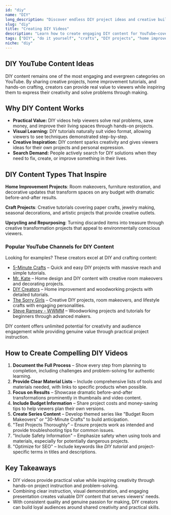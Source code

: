```yaml
---
id: "diy"
name: "DIY"
long_description: "Discover endless DIY project ideas and creative building tutorials that inspire viewers to get hands-on with home improvement, crafts, and creative projects."
slug: "diy"
title: "Creating DIY Videos"
description: "Learn how to create engaging DIY content for YouTube—covering project tutorials, creative builds, and hands-on crafting that inspires audience participation."
tags: ["DIY", "do it yourself", "crafts", "DIY projects", "home improvement", "tutorials", "creative projects"]
niche: "diy"
---
```


## DIY YouTube Content Ideas

DIY content remains one of the most engaging and evergreen categories on YouTube. By sharing creative projects, home improvement tutorials, and hands-on crafting, creators can provide real value to viewers while inspiring them to express their creativity and solve problems through making.

## Why DIY Content Works

- **Practical Value:** DIY videos help viewers solve real problems, save money, and improve their living spaces through hands-on projects.
- **Visual Learning:** DIY tutorials naturally suit video format, allowing viewers to see techniques demonstrated step-by-step.
- **Creative Inspiration:** DIY content sparks creativity and gives viewers ideas for their own projects and personal expression.
- **Search Demand:** People actively search for DIY solutions when they need to fix, create, or improve something in their lives.

## DIY Content Types That Inspire

**Home Improvement Projects**: Room makeovers, furniture restoration, and decorative updates that transform spaces on any budget with dramatic before-and-after results.

**Craft Projects**: Creative tutorials covering paper crafts, jewelry making, seasonal decorations, and artistic projects that provide creative outlets.

**Upcycling and Repurposing**: Turning discarded items into treasure through creative transformation projects that appeal to environmentally conscious viewers.

### Popular YouTube Channels for DIY Content

Looking for examples? These creators excel at DIY and crafting content:
- [5-Minute Crafts](https://www.youtube.com/@5MinuteCraftsYouTube) – Quick and easy DIY projects with massive reach and simple tutorials.
- [Mr. Kate](https://www.youtube.com/@MrKate) – Home design and DIY content with creative room makeovers and decorating projects.
- [DIY Creators](https://www.youtube.com/@DIYCreators) – Home improvement and woodworking projects with detailed tutorials.
- [The Sorry Girls](https://www.youtube.com/@TheSorryGirls) – Creative DIY projects, room makeovers, and lifestyle crafts with engaging personalities.
- [Steve Ramsey - WWMM](https://www.youtube.com/@stevinmarin) – Woodworking projects and tutorials for beginners through advanced makers.

DIY content offers unlimited potential for creativity and audience engagement while providing genuine value through practical project instruction.

## How to Create Compelling DIY Videos

1. **Document the Full Process** – Show every step from planning to completion, including challenges and problem-solving for authentic learning.
2. **Provide Clear Material Lists** – Include comprehensive lists of tools and materials needed, with links to specific products when possible.
3. **Focus on Results** – Showcase dramatic before-and-after transformations prominently in thumbnails and video content.
4. **Include Budget Information** – Share project costs and money-saving tips to help viewers plan their own versions.
5. **Create Series Content** – Develop themed series like "Budget Room Makeovers" or "30-Minute Crafts" to build anticipation.
6. "Test Projects Thoroughly" – Ensure projects work as intended and provide troubleshooting tips for common issues.
7. "Include Safety Information" – Emphasize safety when using tools and materials, especially for potentially dangerous projects.
8. "Optimize for SEO" – Include keywords like *DIY tutorial* and project-specific terms in titles and descriptions.

## Key Takeaways

- DIY videos provide practical value while inspiring creativity through hands-on project instruction and problem-solving.
- Combining clear instruction, visual demonstration, and engaging presentation creates valuable DIY content that serves viewers' needs.
- With consistent quality and genuine passion for making, DIY creators can build loyal audiences around shared creativity and practical skills.
